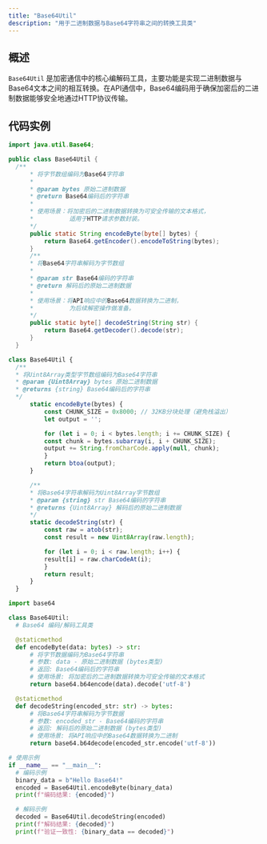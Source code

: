 ```yaml
---
title: "Base64Util"
description: "用于二进制数据与Base64字符串之间的转换工具类"
---
```


## 概述

`Base64Util` 是加密通信中的核心编解码工具，主要功能是实现二进制数据与Base64文本之间的相互转换。在API通信中，Base64编码用于确保加密后的二进制数据能够安全地通过HTTP协议传输。

## 代码实例
<CodeGroup>

  ```java Base64Util.java
import java.util.Base64;

public class Base64Util {
    /**
        * 将字节数组编码为Base64字符串
        *
        * @param bytes 原始二进制数据
        * @return Base64编码后的字符串
        *
        * 使用场景：将加密后的二进制数据转换为可安全传输的文本格式，
        *          适用于HTTP请求参数封装。
        */
        public static String encodeByte(byte[] bytes) {
            return Base64.getEncoder().encodeToString(bytes);
        }
        /**
        * 将Base64字符串解码为字节数组
        *
        * @param str Base64编码的字符串
        * @return 解码后的原始二进制数据
        *
        * 使用场景：将API响应中的Base64数据转换为二进制，
        *          为后续解密操作做准备。
        */
        public static byte[] decodeString(String str) {
            return Base64.getDecoder().decode(str);
        }
    }
  ```

  ```javascript Base64Util.js
class Base64Util {
    /**
    * 将Uint8Array类型字节数组编码为Base64字符串
    * @param {Uint8Array} bytes 原始二进制数据
    * @returns {string} Base64编码后的字符串
    */
        static encodeByte(bytes) {
            const CHUNK_SIZE = 0x8000; // 32KB分块处理（避免栈溢出）
            let output = '';

            for (let i = 0; i < bytes.length; i += CHUNK_SIZE) {
            const chunk = bytes.subarray(i, i + CHUNK_SIZE);
            output += String.fromCharCode.apply(null, chunk);
            }
            return btoa(output);
        }

        /**
        * 将Base64字符串解码为Uint8Array字节数组
        * @param {string} str Base64编码的字符串
        * @returns {Uint8Array} 解码后的原始二进制数据
        */
        static decodeString(str) {
            const raw = atob(str);
            const result = new Uint8Array(raw.length);

            for (let i = 0; i < raw.length; i++) {
            result[i] = raw.charCodeAt(i);
            }
            return result;
        }
    }

  ```

  ```python Base64Util.py
import base64

class Base64Util:
    # Base64 编码/解码工具类

    @staticmethod
    def encodeByte(data: bytes) -> str:
        # 将字节数据编码为Base64字符串
        # 参数: data - 原始二进制数据 (bytes类型)
        # 返回: Base64编码后的字符串
        # 使用场景: 将加密后的二进制数据转换为可安全传输的文本格式
        return base64.b64encode(data).decode('utf-8')

    @staticmethod
    def decodeString(encoded_str: str) -> bytes:
        # 将Base64字符串解码为字节数据
        # 参数: encoded_str - Base64编码的字符串
        # 返回: 解码后的原始二进制数据 (bytes类型)
        # 使用场景: 将API响应中的Base64数据转换为二进制
        return base64.b64decode(encoded_str.encode('utf-8'))

# 使用示例
if __name__ == "__main__":
    # 编码示例
    binary_data = b"Hello Base64!"
    encoded = Base64Util.encodeByte(binary_data)
    print(f"编码结果: {encoded}")

    # 解码示例
    decoded = Base64Util.decodeString(encoded)
    print(f"解码结果: {decoded}")
    print(f"验证一致性: {binary_data == decoded}")
  ```

</CodeGroup>